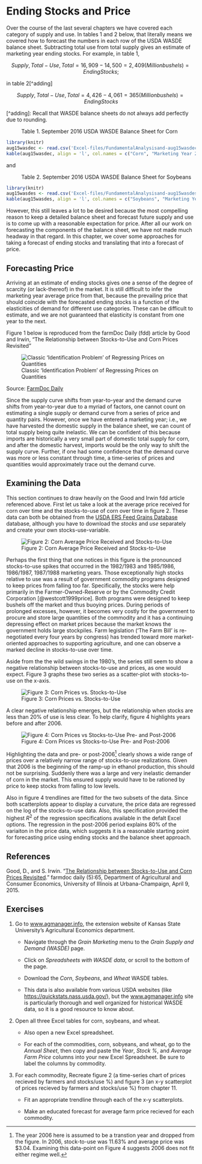# Ending Stocks and Price 




Over the course of the last several chapters we have covered each category of supply and use. In tables 1 and 2 below, that literally means we covered how to forecast the numbers in each row of the USDA WASDE balance sheet. Subtracting total use from total supply gives an estimate of marketing year ending stocks. For example, in table 1, 

$$Supply, Total - Use, Total = 16,909 - 14,500 = 2,409 (Million bushels) = Ending Stocks;$$ 

in table 2[^adding]

$$Supply, Total - Use, Total = 4,426 - 4,061 = 365 (Million bushels) = Ending Stocks$$

[^adding]: Recall that WASDE balance sheets do not always add perfectly due to rounding.  

: Table 1. September 2016 USDA WASDE Balance Sheet for Corn

```r

library(knitr)
aug15wasdec <- read.csv('Excel-files/FundamentalAnalysisand-aug15wasdec.csv')
kable(aug15wasdec, align = 'l', col.names = c("Corn", "Marketing Year 2014/2015", "Marketing Year 2015/2016 Est.", "Marketing Year 2016/2017 July Projection", "Marketing Year 2016/2017 August Projection"))

```

and 

: Table 2. September 2016 USDA WASDE Balance Sheet for Soybeans

```r

library(knitr)
aug15wasdes <- read.csv('Excel-files/FundamentalAnalysisand-aug15wasdes.csv')
kable(aug15wasdes, align = 'l', col.names = c("Soybeans", "Marketing Year 2014/2015", "Marketing Year 2015/2016 Est.", "Marketing Year 2016/2017 July Projection", "Marketing Year 2016/2017 August Projection"))

```

However, this still leaves a lot to be desired because the most compelling reason to keep a detailed balance sheet and forecast future supply and use is to come up with a reasonable expectation for price. After all our work on forecasting the components of the balance sheet, we have not made much headway in that regard. In this chapter, we cover some approaches for taking a forecast of ending stocks and translating that into a forecast of price. 

## Forecasting Price

Arriving at an estimate of ending stocks gives one a sense of the degree of scarcity (or lack-thereof) in the market. It is still difficult to infer the marketing year average price from that, because the prevailing price that should coincide with the forecasted ending stocks is a function of the elasticities of demand for different use categories. These can be difficult to estimate, and we are not guaranteed that elasticity is constant from one year to the next. 

Figure 1 below is reproduced from the farmDoc Daily (fdd) article by Good and Irwin, "The Relationship between Stocks-to-Use and Corn Prices Revisited"

![Classic 'Identification Problem' of Regressing Prices on Quantities](images/fdd04092015_fig1.jpg)

Source: [FarmDoc Daily](http://farmdocdaily.illinois.edu/2015/04/relationship-stock-to-use-and-corn-prices.html)

Since the supply curve shifts from year-to-year and the demand curve shifts from year-to-year due to a myriad of factors, one cannot count on estimating a single supply or demand curve from a series of price and quantity pairs. However, once we have entered a marketing year; i.e., we have harvested the domestic supply in the balance sheet, we can count of total supply being quite inelastic. We can be confident of this because imports are historically a very small part of domestic total supply for corn, and after the domestic harvest, imports would be the only way to shift the supply curve. Further, if one had some confidence that the demand curve was more or less constant through time, a time-series of prices and quantities would approximately trace out the demand curve. 

## Examining the Data

This section continues to draw heavily on the Good and Irwin fdd article referenced above. First let us take a look at the average price received for corn over time and the stocks-to-use of corn over time in figure 2. These data can both be obtained from the [USDA ERS Feed Grains Database](http://www.ers.usda.gov/data-products/feed-grains-database.aspx) database, although you have to download the *stocks* and *use* separately and create your own stocks-use-variable. 

![Figure 2: Corn Average Price Received and Stocks-to-Use](assets/EndingStocksand-StocksUsePrices.png)

Perhaps the first thing that one notices in this figure is the pronounced stocks-to-use spikes that occurred in the 1982/1983 and 1985/1986, 1986/1987, 1987/1988 marketing years. Those exceptionally high stocks relative to use was a result of government commodity programs designed to keep prices from falling too far. Specifically, the stocks were help primarily in the Farmer-Owned-Reserve or by the Commodity Credit Corporation [@westcott1999price]. Both programs were designed to keep bushels off the market and thus buoying prices. During periods of prolonged excesses, however, it becomes very costly for the government to procure and store large quantities of the commodity and it has a continuing depressing effect on market prices because the market knows the government holds large stockpiles. Farm legislation ('The Farm Bill' is re-negotiated every four years by congress) has trended toward more market-oriented approaches to supporting agriculture, and one can observe a marked decline in stocks-to-use over time. 

Aside from the the wild swings in the 1980's, the series still seem to show a negative relationship between stocks-to-use and prices, as one would expect. Figure 3 graphs these two series as a scatter-plot with stocks-to-use on the x-axis. 

![Figure 3: Corn Prices vs. Stocks-to-Use](assets/EndingStocksand-StocksUsePrices2.png)

A clear negative relationship emerges, but the relationship when stocks are less than 20% of use is less clear. To help clarify, figure 4 highlights years before and after 2006. 

![Figure 4: Corn Prices vs Stocks-to-Use Pre- and Post-2006](assets/EndingStocksand-StocksUsePrices3.png)

Highlighting the data and pre- or post-2006[^post2006] clearly shows a wide range of prices over a relatively narrow range of stocks-to-use realizations. Given that 2006 is the beginning of the ramp-up in ethanol production, this should not be surprising. Suddenly there was a large and very inelastic demander of corn in the market. This ensured supply would have to be rationed by price to keep stocks from falling to low levels. 

[^post2006]: The year 2006 here is assumed to be a transtion year and dropped from the figure. In 2006, stock-to-use was 11.63% and average price was $3.04. Examining this data-point on Figure 4 suggests 2006 does not fit either regime well. 

Also in figure 4 trendlines are fitted for the two subsets of the data. Since both scatterplots appear to display a curvature, the price data are regressed on the log of the stocks-to-use data. Also, this specification provided the highest $R^2$ of the regression specifications available in the defalt Excel options. The regression in the post-2006 period explains 80% of the variaiton in the price data, which suggests it is a reasonable starting point for forecasting price using ending stocks and the balance sheet approach.   


## References

Good, D., and S. Irwin. "[The Relationship between Stocks-to-Use and Corn Prices Revisited](http://farmdocdaily.illinois.edu/2015/04/relationship-stock-to-use-and-corn-prices.html)." farmdoc daily (5):65, Department of Agricultural and Consumer Economics, University of Illinois at Urbana-Champaign, April 9, 2015.


## Exercises

1. Go to [www.agmanager.info](www.agmanager.info), the extension website of Kansas State University's Agricultural Economics department. 
  
    + Navigate through the *Grain Marketing* menu to the *Grain Supply and Demand (WASDE)* page. 
  
    + Click on *Spreadsheets with WASDE data*, or scroll to the bottom of the page. 
  
    + Download the *Corn*, *Soybeans*, and *Wheat* WASDE tables. 
  
    + This data is also available from various USDA websites (like [https://quickstats.nass.usda.gov/](https://quickstats.nass.usda.gov/)), but the [www.agmanager.info](agmanager.info) site is particularly thorough and well organized for historical WASDE data, so it is a good resource to know about. 
  
2. Open all three Excel tables for corn, soybeans, and wheat. 
  
    + Also open a new Excel spreadsheet. 
  
    + For each of the commodities, corn, sobyeans, and wheat, go to the *Annual Sheet*, then copy and paste the *Year*, *Stock %*, and *Average Farm Price* columns into your new Excel Spreadsheet. Be sure to label the columns by commodity. 
  
3. For each commodity, Recreate figure 2 (a time-series chart of prices recieved by farmers and stocks/use %) and figure 3 (an x-y scatterplot of prices recieved by farmers and stocks/use %) from chapter 11.
  
    + Fit an appropriate trendline through each of the x-y scatterplots.
  
    + Make an educated forecast for average farm price recieved for each commodity. 
  
  
  

  
  
  
  
  
  
  
  
  
